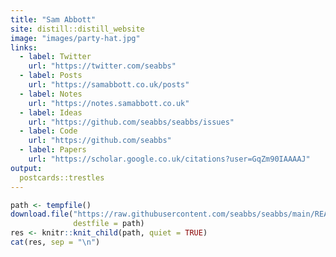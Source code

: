 ```yaml
---
title: "Sam Abbott"
site: distill::distill_website
image: "images/party-hat.jpg"
links:
  - label: Twitter
    url: "https://twitter.com/seabbs"
  - label: Posts
    url: "https://samabbott.co.uk/posts"
  - label: Notes
    url: "https://notes.samabbott.co.uk"
  - label: Ideas
    url: "https://github.com/seabbs/seabbs/issues"
  - label: Code
    url: "https://github.com/seabbs"
  - label: Papers
    url: "https://scholar.google.co.uk/citations?user=GqZm90IAAAAJ"
output:
  postcards::trestles
---
```

 
```r
path <- tempfile()
download.file("https://raw.githubusercontent.com/seabbs/seabbs/main/README.md",
              destfile = path)
res <- knitr::knit_child(path, quiet = TRUE)
cat(res, sep = "\n")
```
